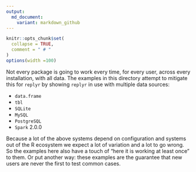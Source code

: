 ```yaml
---
output:
  md_document:
    variant: markdown_github
---
```



<!-- Generated from .Rmd. Please edit that file -->

```r
knitr::opts_chunk$set(
  collapse = TRUE,
  comment = " # "
)
options(width =100)
```


Not every package is going to work every time, for every user, across every installation, with all data.  The examples in this directory attempt to mitigate this for `replyr` by showing `replyr` in use with multiple data sources:

 * `data.frame`
 * `tbl`
 * `SQLite`
 * `MySQL`
 * `PostgreSQL`
 * `Spark` 2.0.0

Because a lot of the above systems depend on configuration and systems out of the R ecosystem we expect a lot of variation and a lot to go wrong.  So the examples here also have a touch of "here it is working at least once" to them.  Or put another way: these examples are the guarantee that new users are never the first to test common cases.

